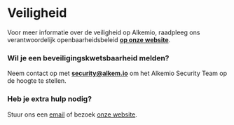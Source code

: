# Veiligheid

Voor meer informatie over de veiligheid op Alkemio, raadpleeg ons verantwoordelijk openbaarheidsbeleid **[op onze website](https://welcome.alkem.io/security/)**.

### Wil je een beveiligingskwetsbaarheid melden?

Neem contact op met **[security@alkem.io](mailto:security@alkem.io)** om het Alkemio Security Team op de hoogte te stellen.

### Heb je extra hulp nodig?

Stuur ons een [email](mailto:info@alkem.io) of bezoek [onze website](https://welcome.alkem.io/contact).
